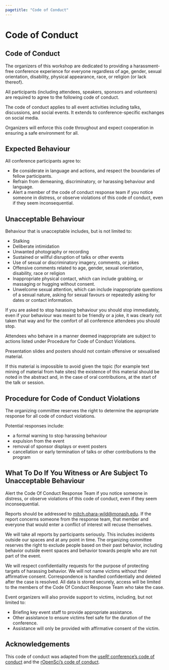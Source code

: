 ```yaml
---
pagetitle: "Code of Conduct"
---
```


::::: grid
::: {#about_banner .g-col-12 .title}
# Code of Conduct
:::

::: {.g-col-12 .full_text_block}
## Code of Conduct

The organizers of this workshop are dedicated to providing a harassment-free conference experience for everyone regardless of age, gender, sexual orientation, disability, physical appearance, race, or religion (or lack thereof).

All participants (including attendees, speakers, sponsors and volunteers) are required to agree to the following code of conduct.

The code of conduct applies to all event activities including talks, discussions, and social events. It extends to conference-specific exchanges on social media.

Organizers will enforce this code throughout and expect cooperation in ensuring a safe environment for all.

## Expected Behaviour

All conference participants agree to:

-   Be considerate in language and actions, and respect the boundaries of fellow participants.
-   Refrain from demeaning, discriminatory, or harassing behaviour and language.
-   Alert a member of the code of conduct response team if you notice someone in distress, or observe violations of this code of conduct, even if they seem inconsequential.

## Unacceptable Behaviour

Behaviour that is unacceptable includes, but is not limited to:

-   Stalking
-   Deliberate intimidation
-   Unwanted photography or recording
-   Sustained or willful disruption of talks or other events
-   Use of sexual or discriminatory imagery, comments, or jokes
-   Offensive comments related to age, gender, sexual orientation, disability, race or religion
-   Inappropriate physical contact, which can include grabbing, or massaging or hugging without consent.
-   Unwelcome sexual attention, which can include inappropriate questions of a sexual nature, asking for sexual favours or repeatedly asking for dates or contact information.

If you are asked to stop harassing behaviour you should stop immediately, even if your behaviour was meant to be friendly or a joke, it was clearly not taken that way and for the comfort of all conference attendees you should stop.

Attendees who behave in a manner deemed inappropriate are subject to actions listed under Procedure for Code of Conduct Violations.

Presentation slides and posters should not contain offensive or sexualised material.

If this material is impossible to avoid given the topic (for example text mining of material from hate sites) the existence of this material should be noted in the abstract and, in the case of oral contributions, at the start of the talk or session.

## Procedure for Code of Conduct Violations

The organizing committee reserves the right to determine the appropriate response for all code of conduct violations.

Potential responses include:

-   a formal warning to stop harassing behaviour
-   expulsion from the event
-   removal of sponsor displays or event posters
-   cancellation or early termination of talks or other contributions to the program

## What To Do If You Witness or Are Subject To Unacceptable Behaviour

Alert the Code Of Conduct Response Team if you notice someone in distress, or observe violations of this code of conduct, even if they seem inconsequential.

Reports should be addressed to [mitch.ohara-wild@monash.edu](mailto:mitch.ohara-wild@monash.edu). If the report concerns someone from the response team, that member and everyone that would enter a conflict of interest will recuse themselves.

We will take all reports by participants seriously. This includes incidents outside our spaces and at any point in time. The organizing committee reserves the right to exclude people based on their past behavior, including behavior outside event spaces and behavior towards people who are not part of the event.

We will respect confidentiality requests for the purpose of protecting targets of harassing behavior. We will not name victims without their affirmative consent. Correspondence is handled confidentially and deleted after the case is resolved. All data is stored securely, access will be limited to the members of the Code Of Conduct Response Team who take the case.

Event organizers will also provide support to victims, including, but not limited to:

- Briefing key event staff to provide appropriate assistance.
- Other assistance to ensure victims feel safe for the duration of the conference.
- Assistance will only be provided with affirmative consent of the victim.

## Acknowledgements

This code of conduct was adapted from the [useR! conference's code of conduct](https://user2025.r-project.org/about/coc) and the [rOpenSci's code of conduct](https://ropensci.org/coc/).
:::
:::::
